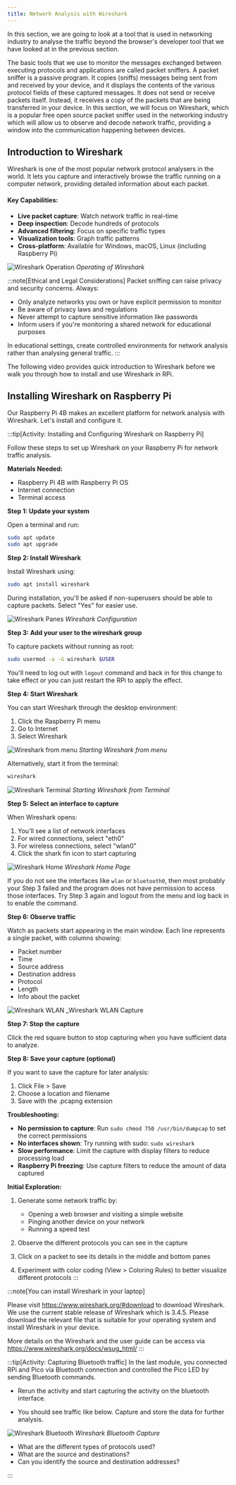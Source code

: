 ```yaml
---
title: Network Analysis with Wireshark
---
```



In this section, we are going to look at a tool that is used in networking industry to analyse the traffic beyond the browser's developer tool that we have looked at in the previous section.

The basic tools that we use to monitor the messages exchanged between executing protocols and applications are called packet sniffers. A packet sniffer is a passive program. It copies (sniffs) messages being sent from and received by your device, and it displays the contents of the various protocol fields of these captured messages. It does not send or receive packets itself. Instead, it receives a copy of the packets that are being transferred in your device.  In this section, we will focus on Wireshark, which is a popular free open source packet sniffer used in the networking industry which will allow us to observe and decode network traffic, providing a window into the communication happening between devices.

## Introduction to Wireshark

Wireshark is one of the most popular network protocol analysers in the world. It lets you capture and interactively browse the traffic running on a computer network, providing detailed information about each packet.

#### Key Capabilities:

- **Live packet capture**: Watch network traffic in real-time
- **Deep inspection**: Decode hundreds of protocols
- **Advanced filtering**: Focus on specific traffic types
- **Visualization tools**: Graph traffic patterns
- **Cross-platform**: Available for Windows, macOS, Linux (including Raspberry Pi)

![Wireshark Operation](./images/operation-of-wireshark.png)
_Operating of Wireshark_

:::note[Ethical and Legal Considerations]
Packet sniffing can raise privacy and security concerns. Always:
- Only analyze networks you own or have explicit permission to monitor
- Be aware of privacy laws and regulations
- Never attempt to capture sensitive information like passwords
- Inform users if you're monitoring a shared network for educational purposes

In educational settings, create controlled environments for network analysis rather than analysing general traffic.
:::

The following video provides quick introduction to Wireshark before we walk you through how to install and use Wireshark in RPi.

<div class='not-content'>
  <YouTube id='lb1Dw0elw0Q&t=68s' params='fs=1&modestbranding=1&rel=0&autoplay=1' />
</div>

## Installing Wireshark on Raspberry Pi

Our Raspberry Pi 4B makes an excellent platform for network analysis with Wireshark. Let's install and configure it.

:::tip[Activity: Installing and Configuring Wireshark on Raspberry Pi]

Follow these steps to set up Wireshark on your Raspberry Pi for network traffic analysis.

**Materials Needed:**
- Raspberry Pi 4B with Raspberry Pi OS
- Internet connection
- Terminal access

**Step 1: Update your system**

Open a terminal and run:
```bash
sudo apt update
sudo apt upgrade
```

**Step 2: Install Wireshark**

Install Wireshark using:
```bash
sudo apt install wireshark
```

During installation, you'll be asked if non-superusers should be able to capture packets. Select "Yes" for easier use.

![Wireshark Panes](./images/wireshark/wireshark-config.png)
_Wireshark Configuration_

**Step 3: Add your user to the wireshark group**

To capture packets without running as root:
```bash
sudo usermod -a -G wireshark $USER
```

You'll need to log out with `logout` command and back in for this change to take effect or you can just restart the RPi to apply the effect.

**Step 4: Start Wireshark**

You can start Wireshark through the desktop environment:
1. Click the Raspberry Pi menu
2. Go to Internet
3. Select Wireshark

![Wireshark from menu](./images/wireshark/wireshark-menu-start.png)
_Starting Wireshark from menu_

Alternatively, start it from the terminal:
```bash
wireshark
```

![Wireshark Terminal](./images/wireshark/wireshark-terminal-start.png)
_Starting Wireshark from Terminal_

**Step 5: Select an interface to capture**

When Wireshark opens:
1. You'll see a list of network interfaces
2. For wired connections, select "eth0"
3. For wireless connections, select "wlan0"
4. Click the shark fin icon to start capturing

![Wireshark Home](./images/wireshark/wireshark-home.png)
_Wireshark Home Page_

If you do not see the interfaces like `wlan` or `bluetooth0`, then most probably your Step 3 failed and the program does not have permission to access those interfaces. Try Step 3 again and logout from the menu and log back in to enable the command.

**Step 6: Observe traffic**

Watch as packets start appearing in the main window. Each line represents a single packet, with columns showing:
- Packet number
- Time
- Source address
- Destination address
- Protocol
- Length
- Info about the packet

![Wireshark WLAN](./images/wireshark/wlan-interface.png)
_Wireshark WLAN Capture

**Step 7: Stop the capture**

Click the red square button to stop capturing when you have sufficient data to analyze.

**Step 8: Save your capture (optional)**

If you want to save the capture for later analysis:
1. Click File > Save
2. Choose a location and filename
3. Save with the .pcapng extension

**Troubleshooting:**

- **No permission to capture**: Run `sudo chmod 750 /usr/bin/dumpcap` to set the correct permissions
- **No interfaces shown**: Try running with sudo: `sudo wireshark`
- **Slow performance**: Limit the capture with display filters to reduce processing load
- **Raspberry Pi freezing**: Use capture filters to reduce the amount of data captured

**Initial Exploration:**

1. Generate some network traffic by:
   - Opening a web browser and visiting a simple website
   - Pinging another device on your network
   - Running a speed test

2. Observe the different protocols you can see in the capture
3. Click on a packet to see its details in the middle and bottom panes
4. Experiment with color coding (View > Coloring Rules) to better visualize different protocols
:::

:::note[You can install Wireshark in your laptop]

Please visit https://www.wireshark.org/#download to download Wireshark. We use the current stable release of Wireshark which is 3.4.5. Please download the relevant file that is suitable for your operating system and install Wireshark in your device.

More details on the Wireshark and the user guide can be access via https://www.wireshark.org/docs/wsug_html/
:::

:::tip[Activity: Capturing Bluetooth traffic]
In the last module, you connected RPi and Pico via Bluetooth connection and controlled the Pico LED by sending Bluetooth commands.

- Rerun the activity and start capturing the activity on the bluetooth interface.

- You should see traffic like below. Capture and store the data for further analysis.

![Wireshark Bluetooth](./images/wireshark/bluetooth.png)
_Wireshark Bluetooth Capture_

- What are the different types of protocols used?
- What are the source and destinations?
- Can you identify the source and destination addresses?
  
:::
